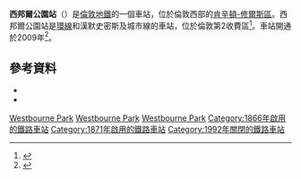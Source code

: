 {{expand|time=2016-02-28T07:33:58+00:00}}
{{Infobox London station|symbol=underground
|name        = 西邦爾公園<br />Westbourne Park
|image_name  = Westbourne Park tube station MMB 01 S Stock.jpg
|locale      = {{link-en|西邦爾綠地|Westbourne Green}}
|borough     = [[肯辛頓-修爾斯區|肯辛頓-修爾斯區]]
|manager     = [[倫敦地鐵|倫敦地鐵]]
|owner       = [[倫敦地鐵|倫敦地鐵]]
|platforms   = 2
|fare_zone   = 2
<!--|tubeexits06 = 2.903
|tubeexits07 = {{decrease}} 2.873
|tubeexits08 = {{increase}} 3.11
|tubeexits09 = {{decrease}} 2.90-->
| original   = [[漢默史密斯及城市鐵路|漢默史密斯及城市鐵路]]
|latitude    = {{decdeg|51|31|16|N|4}}
|longitude   = {{decdeg|0|12|04|W|4}}
}}

'''西邦爾公園站'''（{{lang-en|Westbourne Park tube station}}）是[[倫敦地鐵|倫敦地鐵]]的一個車站，位於倫敦西部的[[肯辛頓-修爾斯區|肯辛頓-修爾斯區]]。西邦爾公園站是[[環線_(倫敦地鐵)|環線]]和漢默史密斯及城市線的車站，位於倫敦第2收費區<ref>{{cite map/Standard Tube Map}}</ref>。車站開通於2009年<ref name=culgcircle>{{Cite web |url=http://www.davros.org/rail/culg/circle.html |title=Clive's Underground Line Guides - Circle line |accessdate=2016-02-28 |archive-date=2015-07-12 |archive-url=https://web.archive.org/web/20150712170855/http://www.davros.org/rail/culg/circle.html |dead-url=yes }}</ref>。

==參考資料==

{{Commonscat|Westbourne Park tube station|西邦爾公園站}}
{{Reflist}}
*{{cite book |last=Butt |first=R.V.J. |title=The Directory of Railway Stations |year=1995 |publisher=Patrick Stephens Ltd |location=Yeovil |isbn=1-85260-508-1 |id=R508 |ref=harv }}
*{{cite book |last=Rose |first=Douglas |title=The London Underground: A Diagrammatic History |edition=8th |date=December 2007 |origyear=1980 |publisher=Capital Transport |location=Harrow Weald |isbn=978-1-85414-315-0 |ref=harv }}

{{倫敦地鐵環線}}
{{倫敦地鐵漢默史密斯及城市線}}

[[Category:環線車站_(倫敦地鐵)|Westbourne Park]]
[[Category:漢默史密斯及城市線車站|Westbourne Park]]
[[Category:肯辛頓-切爾西區鐵路車站|Westbourne Park]]
[[Category:1866年啟用的鐵路車站|Category:1866年啟用的鐵路車站]]
[[Category:1871年啟用的鐵路車站|Category:1871年啟用的鐵路車站]]
[[Category:1992年關閉的鐵路車站|Category:1992年關閉的鐵路車站]]